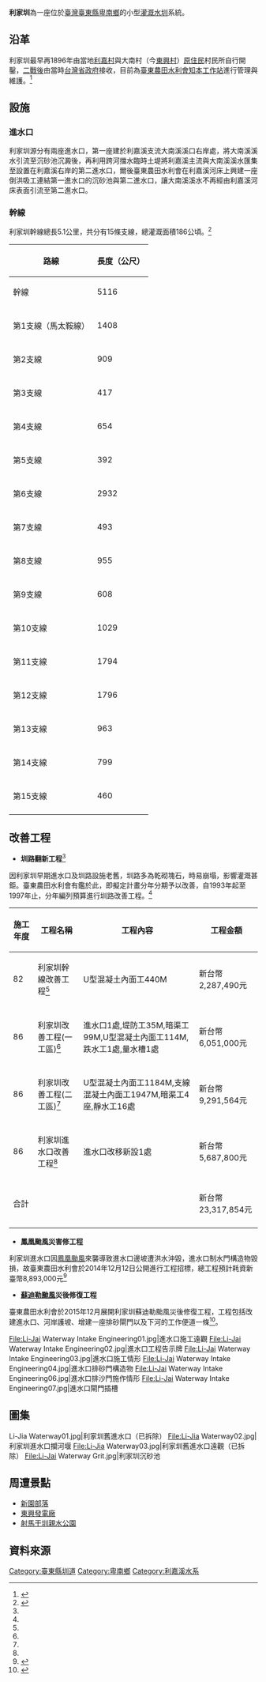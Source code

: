 {{Infobox 台灣圳道
|name       = 利家圳
|image      = Li-Jai Waterway Intake Engineering05.jpg
|imagename  = 蘇迪勒颱風災害後進水口修復工程排沙門施作情形
|othername  = 
|formalname = 
|belong     = 台東農田水利會
|founder    = 當地[[原住民族|原住民族]]
|area       = [[臺東縣|臺東縣]]
|begin      = 西元1869年（民國前16年）
|complete   = 
|origin     = [[利嘉溪|利嘉溪]]
|length     = 5.1公里
|measure    = 186公頃
|location   = 臺灣臺東縣卑南鄉
|altitude   =
|specialty  =
|cost       = 
|website    = [http://www.ttia.gov.tw/page4_ziban.php 臺東農田水利會 知本工作站]
}}
'''利家圳'''為一座位於[[臺灣|臺灣]][[臺東縣|臺東縣]][[卑南鄉|卑南鄉]]的小型[[灌溉|灌溉]][[水圳|水圳]]系統。

== 沿革 ==
利家圳最早再1896年由當地[[利嘉村|利嘉村]]與大南村（今[[東興村_(臺東縣)|東興村]]）[[原住民|原住民]]村民所自行開鑿，[[臺灣戰後時期|二戰後]]由當時[[台灣|台灣]][[省政府|省政府]]接收，目前為[[臺東縣|臺東]][[農田水利會|農田水利會]][[知本|知本]][[工作站|工作站]]進行管理與維護。<ref name="台東農田水利會 專輯報導 鹿野大圳灌溉用水有效調配營運成果">{{cite web |url=http://www.ttia.gov.tw/page6.php |title=台東農田水利會 主要圳系建造年代表 |accessdate=2015-01-06 |deadurl=yes |archiveurl=https://web.archive.org/web/20141208020113/http://www.ttia.gov.tw/page6.php |archivedate=2014-12-08 }}</ref>

== 設施 ==
=== 進水口 ===
利家圳源分有兩座進水口，第一座建於利嘉溪支流大南溪溪口右岸處，將大南溪溪水引流至沉砂池沉澱後，再利用跨河擋水臨時土堤將利嘉溪主流與大南溪溪水匯集至設置在利嘉溪右岸的第二進水口，爾後臺東農田水利會在利嘉溪河床上興建一座倒洪吸工連結第一進水口的沉砂池與第二進水口，讓大南溪溪水不再經由利嘉溪河床表面引流至第二進水口。

=== 幹線 ===
利家圳幹線總長5.1公里，共分有15條支線，總灌溉面積186公頃。<ref name="利家圳幹線歷年改善工程">{{cite web |url=http://www.ttia.gov.tw/page6-4-9.php |title=台東農田水利會 利家圳幹線歷年改善工程 |accessdate=2015-01-06 |archive-date=2015-01-06 |archive-url=https://web.archive.org/web/20150106055544/http://www.ttia.gov.tw/page6-4-9.php |dead-url=no }}</ref>
{| class="wikitable" style="font-size: 100%;"
! 路線
! 長度（公尺）
|-
|幹線
|5116
|-
|-
|第1支線（馬太鞍線）
|1408
|-
|-
|第2支線
|909
|-
|-
|第3支線
|417
|-
|-
|第4支線
|654
|-
|-
|第5支線
|392
|-
|-
|第6支線
|2932
|-
|-
|第7支線
|493
|-
|-
|第8支線
|955
|-
|-
|第9支線
|608
|-
|-
|第10支線
|1029
|-
|-
|第11支線
|1794
|-
|-
|第12支線
|1796
|-
|-
|第13支線
|963
|-
|-
|第14支線
|799
|-
|-
|第15支線
|460
|-
|}
== 改善工程 ==

* '''圳路翻新工程'''<ref name="利家圳幹線歷年改善工程" />

因利家圳早期進水口及圳路設施老舊，圳路多為乾砌塊石，時易崩塌，影響灌溉甚鉅。臺東農田水利會有鑑於此，即擬定計畫分年分期予以改善，自1993年起至1997年止，分年編列預算進行圳路改善工程。<ref name="利家圳幹線歷年改善工程" />

{| class="wikitable" style="font-size: 100%;"
! 施工年度
! 工程名稱
! 工程內容
! 工程金額
|-
| 82 
| 利家圳幹線改善工程<ref name="利家圳幹線歷年改善工程" />
| U型混凝土內面工440M
| 新台幣2,287,490元
|-
|-
| 86
| 利家圳改善工程(一工區)<ref name="利家圳幹線歷年改善工程" />
| 進水口1處,堤防工35M,暗渠工99M,U型混凝土內面工114M,跌水工1處,量水槽1處
| 新台幣6,051,000元
|-
|-
| 86
| 利家圳改善工程(二工區)<ref name="利家圳幹線歷年改善工程" />
| U型混凝土內面工1184M,支線混凝土內面工1947M,暗渠工4座,靜水工16處
| 新台幣9,291,564元
|-
|-
| 86
| 利家圳進水口改善工程<ref name="利家圳幹線歷年改善工程" />
| 進水口改移新設1處
| 新台幣5,687,800元
|-
|-
| 合計
| 
| 
| 新台幣23,317,854元
|-
|}

* '''鳳凰颱風災害修工程'''
利家圳進水口因[[鳳凰颱風|鳳凰颱風]]來襲導致進水口邊坡遭洪水沖毀，進水口制水門構造物毀損，故臺東農田水利會於2014年12月12日公開進行工程招標，總工程預計耗資新臺幣8,893,000元<ref>{{cite web |url=http://gov.playgroup.com.tw/gov_notice/20141211212923352271#.VKs_LCuUfxw |title=利家圳進水口鳳凰颱風災害修復工程 |accessdate=2014-12-12 |archive-date=2015-01-06 |archive-url=https://web.archive.org/web/20150106055819/http://gov.playgroup.com.tw/gov_notice/20141211212923352271#.VKs_LCuUfxw |dead-url=yes }}</ref>

* '''[[蘇迪勒颱風|蘇迪勒颱風]]災後修復工程'''
臺東農田水利會於2015年12月展開利家圳蘇迪勒颱風災後修復工程，工程包括改建進水口、河岸護坡、增建一座排砂閘門以及下河的工作便道一條<ref>{{cite web |url=http://www.ttia.gov.tw/page1.php?ACT=2150&PK=466 |title=利家圳斷水公告 |accessdate=2016-01-02 |archive-date=2016-04-01 |archive-url=https://web.archive.org/web/20160401121113/http://www.ttia.gov.tw/page1.php?ACT=2150&PK=466 |dead-url=no }}</ref>。
<gallery>
File:Li-Jai Waterway Intake Engineering01.jpg|進水口施工遠觀
File:Li-Jai Waterway Intake Engineering02.jpg|進水口工程告示牌
File:Li-Jai Waterway Intake Engineering03.jpg|進水口施工情形
File:Li-Jai Waterway Intake Engineering04.jpg|進水口排砂門構造物
File:Li-Jai Waterway Intake Engineering06.jpg|進水口排沙門施作情形
File:Li-Jai Waterway Intake Engineering07.jpg|進水口閘門插槽
</gallery>


== 圖集 ==
<gallery>
Li-Jia Waterway01.jpg|利家圳舊進水口（已拆除）
File:Li-Jia Waterway02.jpg|利家圳進水口攔河堰
File:Li-Jia Waterway03.jpg|利家圳舊進水口遠觀（已拆除）
File:Li-Jai Waterway Grit.jpg|利家圳沉砂池

</gallery>

== 周遭景點 ==

* [[新園部落|新園部落]]
* [[東興發電廠|東興發電廠]]
* [[射馬干圳親水公園|射馬干圳親水公園]]

== 資料來源 ==
{{Reflist}}

{{commons category|Lijia Waterway}}

{{臺灣圳道}}
{{臺東縣圳道}}
[[Category:臺東縣圳道|Category:臺東縣圳道]]
[[Category:卑南鄉|Category:卑南鄉]]
[[Category:利嘉溪水系|Category:利嘉溪水系]]